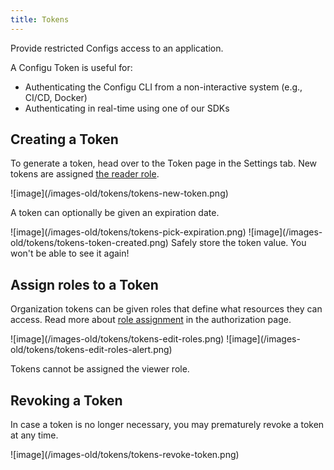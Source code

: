 ```yaml
---
title: Tokens
---
```


Provide restricted Configs access to an application.

A Configu Token is useful for:

- Authenticating the Configu CLI from a non-interactive system (e.g., CI/CD, Docker)
- Authenticating in real-time using one of our SDKs

## Creating a Token

To generate a token, head over to the Token page in the Settings tab.
New tokens are assigned [the reader role](/integrations/store/configu/authorization#predefined-roles).

<Frame>![image](/images-old/tokens/tokens-new-token.png)</Frame>

<Info>A token can optionally be given an expiration date.</Info>

<Frame>![image](/images-old/tokens/tokens-pick-expiration.png)</Frame>

<Frame>![image](/images-old/tokens/tokens-token-created.png)</Frame>

<Warning>
Safely store the token value. You won't be able to see it again!

</Warning>

## Assign roles to a Token

Organization tokens can be given roles that define what resources they can access. Read more about [role assignment](/integrations/store/configu/authorization#assign-roles) in the authorization page.

<Frame>![image](/images-old/tokens/tokens-edit-roles.png)</Frame>

<Frame>![image](/images-old/tokens/tokens-edit-roles-alert.png)</Frame>

<Info>Tokens cannot be assigned the viewer role.</Info>

## Revoking a Token

In case a token is no longer necessary, you may prematurely revoke a token at any time.

<Frame>![image](/images-old/tokens/tokens-revoke-token.png)</Frame>
